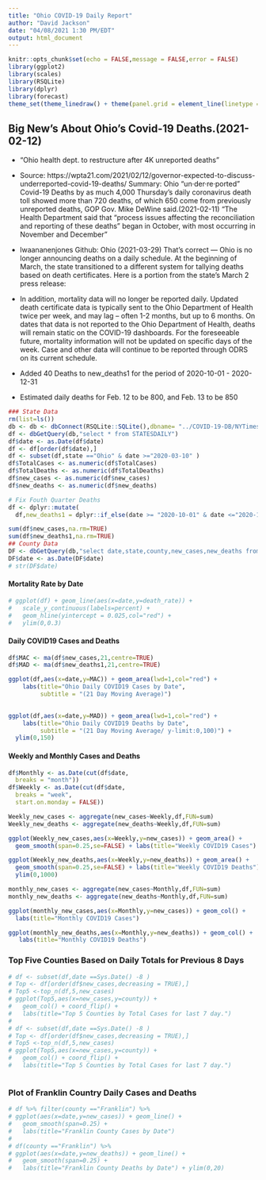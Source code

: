 ```yaml
---
title: "Ohio COVID-19 Daily Report"
author: "David Jackson"
date: "04/08/2021 1:30 PM/EDT"
output: html_document
---
```


```r
knitr::opts_chunk$set(echo = FALSE,message = FALSE,error = FALSE)
library(ggplot2)
library(scales)
library(RSQLite)
library(dplyr)
library(forecast)
theme_set(theme_linedraw() + theme(panel.grid = element_line(linetype = 'dashed')))
```
## Big New's About Ohio's Covid-19 Deaths.(2021-02-12)
* "Ohio health dept. to restructure after 4K unreported deaths"
* Source: https://wpta21.com/2021/02/12/governor-expected-to-discuss-underreported-covid-19-deaths/
Summary: Ohio "un·der·re·ported" Covid-19 Deaths  by as much  4,000
Thursday’s daily coronavirus death toll showed more than 720 deaths, of which 650 come from previously unreported deaths, GOP Gov. Mike DeWine said.(2021-02-11)
"The Health Department said that “process issues affecting the reconciliation and reporting of these deaths” began in October, with most occurring in November and December"

* lwaananenjones Github: Ohio (2021-03-29)
That's correct — Ohio is no longer announcing deaths on a daily schedule. At the beginning of March, the state transitioned to a different system for tallying deaths based on death certificates. Here is a portion from the state's March 2 press release:

* In addition, mortality data will no longer be reported daily. Updated death certificate data is typically sent to the Ohio Department of Health twice per week, and may lag – often 1-2 months, but up to 6 months. On dates that data is not reported to the Ohio Department of Health, deaths will remain static on the COVID-19 dashboards. For the foreseeable future, mortality information will not be updated on specific days of the week. Case and other data will continue to be reported through ODRS on its current schedule.

* Added 40 Deaths to new_deaths1 for the period of 2020-10-01 - 2020-12-31
* Estimated daily deaths for Feb. 12 to be 800, and Feb. 13 to be 850
```r
### State Data
rm(list=ls())
db <- db <- dbConnect(RSQLite::SQLite(),dbname= "../COVID-19-DB/NYTimes.sqlite3")
df <- dbGetQuery(db,"select * from STATESDAILY")
df$date <- as.Date(df$date)
df <- df[order(df$date),]
df <- subset(df,state =="Ohio" & date >="2020-03-10" )
df$TotalCases <- as.numeric(df$TotalCases)
df$TotalDeaths <- as.numeric(df$TotalDeaths)
df$new_cases <- as.numeric(df$new_cases)
df$new_deaths <- as.numeric(df$new_deaths)
```
```r
# Fix Fouth Quarter Deaths
df <- dplyr::mutate(
  df,new_deaths1 = dplyr::if_else(date >= "2020-10-01" & date <="2020-12-31",new_deaths + 40, new_deaths))

```


```r
sum(df$new_cases,na.rm=TRUE)
sum(df$new_deaths1,na.rm=TRUE)
## County Data
DF <- dbGetQuery(db,"select date,state,county,new_cases,new_deaths from  COUNTYDAILY where state='Ohio'")
DF$date <- as.Date(DF$date)
# str(DF$date)
```



#### Mortality Rate by Date

```r
# ggplot(df) + geom_line(aes(x=date,y=death_rate)) +
#   scale_y_continuous(labels=percent) +
#   geom_hline(yintercept = 0.025,col="red") +
#   ylim(0,0.3)

```

#### Daily COVID19 Cases and Deaths

```r
df$MAC <- ma(df$new_cases,21,centre=TRUE)
df$MAD <- ma(df$new_deaths1,21,centre=TRUE)

ggplot(df,aes(x=date,y=MAC)) + geom_area(lwd=1,col="red") +
    labs(title="Ohio Daily COVID19 Cases by Date",
         subtitle = "(21 Day Moving Average)") 
  

ggplot(df,aes(x=date,y=MAD)) + geom_area(lwd=1,col="red") +
    labs(title="Ohio Daily COVID19 Deaths by Date",
         subtitle = "(21 Day Moving Average/ y-limit:0,100)") +
  ylim(0,150)
```



#### Weekly and Monthly Cases and Deaths

```r
df$Monthly <- as.Date(cut(df$date,
  breaks = "month"))
df$Weekly <- as.Date(cut(df$date,
  breaks = "week",
  start.on.monday = FALSE))
```
```r
Weekly_new_cases <- aggregate(new_cases~Weekly,df,FUN=sum)
Weekly_new_deaths <- aggregate(new_deaths~Weekly,df,FUN=sum)

```
```r
ggplot(Weekly_new_cases,aes(x=Weekly,y=new_cases)) + geom_area() +
  geom_smooth(span=0.25,se=FALSE) + labs(title="Weekly COVID19 Cases")

ggplot(Weekly_new_deaths,aes(x=Weekly,y=new_deaths)) + geom_area() +
  geom_smooth(span=0.25,se=FALSE) + labs(title="Weekly COVID19 Deaths") +
  ylim(0,1000)
```
```r
monthly_new_cases <- aggregate(new_cases~Monthly,df,FUN=sum)
monthly_new_deaths <- aggregate(new_deaths~Monthly,df,FUN=sum)
```
```r
ggplot(monthly_new_cases,aes(x=Monthly,y=new_cases)) + geom_col() +
  labs(title="Monthly COVID19 Cases")

ggplot(monthly_new_deaths,aes(x=Monthly,y=new_deaths)) + geom_col() +
   labs(title="Monthly COVID19 Deaths")
```

### Top Five Counties Based on Daily Totals for Previous 8 Days

```r
# df <- subset(df,date ==Sys.Date() -8 )
# Top <- df[order(df$new_cases,decreasing = TRUE),]
# Top5 <-top_n(df,5,new_cases)
# ggplot(Top5,aes(x=new_cases,y=county)) +
#   geom_col() + coord_flip() +
#   labs(title="Top 5 Counties by Total Cases for last 7 day.")
# 
# df <- subset(df,date ==Sys.Date() -8 )
# Top <- df[order(df$new_cases,decreasing = TRUE),]
# Top5 <-top_n(df,5,new_cases)
# ggplot(Top5,aes(x=new_cases,y=county)) +
#   geom_col() + coord_flip() +
#   labs(title="Top 5 Counties by Total Cases for last 7 day.")



```

### Plot of Franklin Country Daily Cases and Deaths

```r
# df %>% filter(county =="Franklin") %>%
# ggplot(aes(x=date,y=new_cases)) + geom_line() +
#   geom_smooth(span=0.25) +
#   labs(title="Franklin County Cases by Date")
# 
# df(county =="Franklin") %>%
# ggplot(aes(x=date,y=new_deaths)) + geom_line() +
#   geom_smooth(span=0.25) +
#   labs(title="Franklin County Deaths by Date") + ylim(0,20)
```





